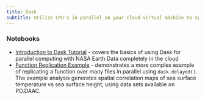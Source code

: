 ```yaml
---
title: Dask
subtitle: Utilize CPU's in parallel on your cloud virtual machine to speed up computations with Python's `dask` package
---
```


### **Notebooks**
- [Introduction to Dask Tutorial](../notebooks/Advanced_cloud/basic_dask.ipynb) - covers the basics of using Dask for parallel computing with NASA Earth Data completely in the cloud
- [Function Replication Example](../notebooks/Advanced_cloud/dask_delayed_01.ipynb) - demonstrates a more complex example of replicating a function over many files in parallel using `dask.delayed()`. The example analysis generates spatial correlation maps of sea surface temperature vs sea surface height, using data sets available on PO.DAAC.
